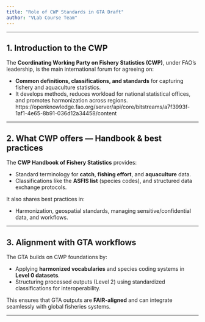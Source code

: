 ```yaml
---
title: "Role of CWP Standards in GTA Draft"
author: "VLab Course Team"
---
```


<!-- ## Objectives -->

<!-- By the end of this lesson, learners will be able to: -->

<!-- - Describe what the **CWP (Coordinating Working Party on Fishery Statistics)** is. -->
<!-- - Understand its role in establishing **global statistical standards** for fisheries data. -->
<!-- - Recognize how GTA aligns with CWP standards for harmonization and interoperability. -->

---

## 1. Introduction to the CWP

The **Coordinating Working Party on Fishery Statistics (CWP)**, under FAO’s leadership, is the main international forum for agreeing on:

- **Common definitions, classifications, and standards** for capturing fishery and aquaculture statistics.
- It develops methods, reduces workload for national statistical offices, and promotes harmonization across regions.  https://openknowledge.fao.org/server/api/core/bitstreams/a7f3993f-1af1-4e65-8b91-036d12a34458/content

---

## 2. What CWP offers — Handbook & best practices

The **CWP Handbook of Fishery Statistics** provides:

- Standard terminology for **catch**, **fishing effort**, and **aquaculture** data.
- Classifications like the **ASFIS list** (species codes), and structured data exchange protocols.  

It also shares best practices in:

- Harmonization, geospatial standards, managing sensitive/confidential data, and workflows.  

---

## 3. Alignment with GTA workflows

The GTA builds on CWP foundations by:

- Applying **harmonized vocabularies** and species coding systems in **Level 0 datasets**.
- Structuring processed outputs (Level 2) using standardized classifications for interoperability.

This ensures that GTA outputs are **FAIR-aligned** and can integrate seamlessly with global fisheries systems.

---

<!-- ## 4. Summary -->

<!-- | Key CWP Contributions | How GTA benefits | -->
<!-- |------------------------|------------------| -->
<!-- | Shared definitions & species codes | Consistent taxonomy across datasets | -->
<!-- | Data harmonization protocols | Efficient aggregation of multi-source data | -->
<!-- | Best practices in data workflows | Interoperable and FAIR-compliant outputs | -->

<!-- --- -->

